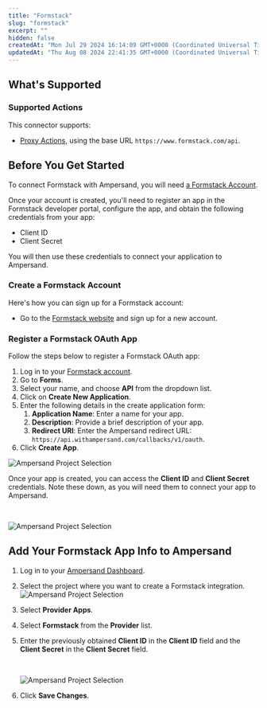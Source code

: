 ```yaml
---
title: "Formstack"
slug: "formstack"
excerpt: ""
hidden: false
createdAt: "Mon Jul 29 2024 16:14:09 GMT+0000 (Coordinated Universal Time)"
updatedAt: "Thu Aug 08 2024 22:41:35 GMT+0000 (Coordinated Universal Time)"
---
```

## What's Supported

### Supported Actions

This connector supports:
- [Proxy Actions](/proxy-actions), using the base URL `https://www.formstack.com/api`.

## Before You Get Started

To connect Formstack with Ampersand, you will need [a Formstack Account](https://www.formstack.com/).

Once your account is created, you'll need to register an app in the Formstack developer portal, configure the app, and obtain the following credentials from your app:

- Client ID
- Client Secret

You will then use these credentials to connect your application to Ampersand.

### Create a Formstack Account

Here's how you can sign up for a Formstack account:

- Go to the [Formstack website](https://www.formstack.com/) and sign up for a new account. 

### Register a Formstack OAuth App

Follow the steps below to register a Formstack OAuth app:

1. Log in to your [Formstack account](https://www.formstack.com/login).
2. Go to **Forms**.
3. Select your name, and choose **API** from the dropdown list.
4. Click on **Create New Application**.
5. Enter the following details in the create application form:
   1. **Application Name**: Enter a name for your app.
   2. **Description**: Provide a brief description of your app.
   3. **Redirect URI**: Enter the Ampersand redirect URL: `https://api.withampersand.com/callbacks/v1/oauth`.
6. Click **Create App**.

![Ampersand Project Selection](/images/provider-guides/07152ce-bvbkzt_Ojjjfx1Y4vCIX5zwm.png)

Once your app is created, you can access the **Client ID** and **Client Secret** credentials. Note these down, as you will need them to connect your app to Ampersand.

<br />

![Ampersand Project Selection](/images/provider-guides/07ec617-3yqV0oouqUK9tn_QyLErcYOM.png)

## Add Your Formstack App Info to Ampersand

1. Log in to your [Ampersand Dashboard](https://dashboard.withampersand.com).
2. Select the project where you want to create a Formstack integration.  
   ![Ampersand Project Selection](/images/provider-guides/31a6a12-Ampersand.png)
3. Select **Provider Apps**.
4. Select **Formstack** from the **Provider** list.
5. Enter the previously obtained **Client ID** in the **Client ID** field and the **Client Secret** in the **Client Secret** field.

   <br />

   ![Ampersand Project Selection](/images/provider-guides/78a6694-formstack.gif)
6. Click **Save Changes**.
